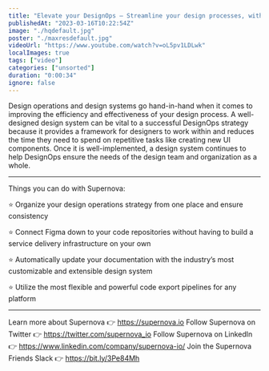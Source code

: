 ```yaml
---
title: "Elevate your DesignOps — Streamline your design processes, with Supernova"
publishedAt: "2023-03-16T10:22:54Z"
image: "./hqdefault.jpg"
poster: "./maxresdefault.jpg"
videoUrl: "https://www.youtube.com/watch?v=oL5pv1LDLwk"
localImages: true
tags: ["video"]
categories: ["unsorted"]
duration: "0:00:34"
ignore: false
---
```

Design operations and design systems go hand-in-hand when it comes to improving the efficiency and effectiveness of your design process.  A well-designed design system can be vital to a successful DesignOps strategy because it provides a framework for designers to work within and reduces the time they need to spend on repetitive tasks like creating new UI components.  Once it is well-implemented, a design system continues to help DesignOps ensure the needs of the design team and organization as a whole.

--------
Things you can do with Supernova:

⭐️ Organize your design operations strategy from one place and ensure consistency

⭐️ Connect Figma down to your code repositories without having to build a service delivery infrastructure on your own

⭐️ Automatically update your documentation with the industry’s most customizable and extensible design system

⭐️ Utilize the most flexible and powerful code export pipelines for any platform

--------
Learn more about Supernova 👉 https://supernova.io
Follow Supernova on Twitter 👉  https://twitter.com/supernova_io
Follow Supernova on LinkedIn 👉 https://www.linkedin.com/company/supernova-io/
Join the Supernova Friends Slack 👉 https://bit.ly/3Pe84Mh
